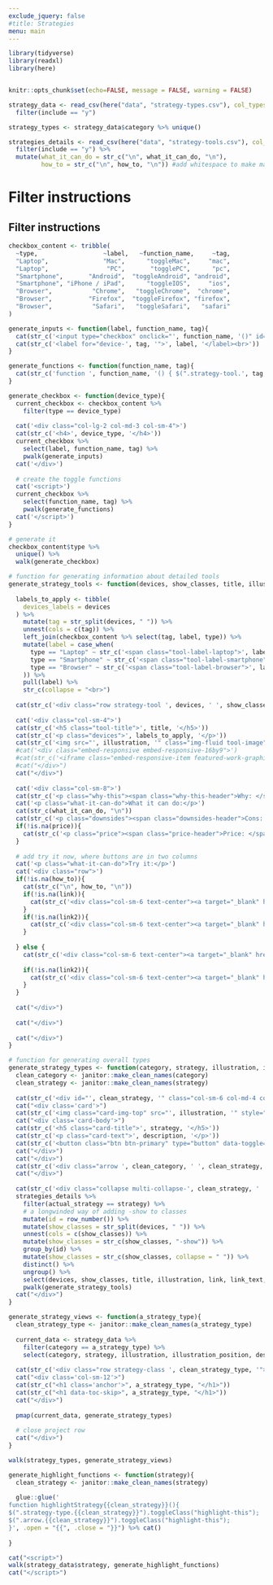 ```yaml
---
exclude_jquery: false
#title: Strategies
menu: main
---
```


```r
library(tidyverse)
library(readxl)
library(here)


knitr::opts_chunk$set(echo=FALSE, message = FALSE, warning = FALSE)

strategy_data <- read_csv(here("data", "strategy-types.csv"), col_types = cols(.default = "c")) %>%
  filter(include == "y")

strategy_types <- strategy_data$category %>% unique()

strategies_details <- read_csv(here("data", "strategy-tools.csv"), col_types = cols(.default = "c")) %>%
  filter(include == "y") %>% 
  mutate(what_it_can_do = str_c("\n", what_it_can_do, "\n"),
         how_to = str_c("\n", how_to, "\n")) #add whitespace to make make the markdown bullet points render correctly

```


::::::::: {.row .strategy-page}

:::::: {.col-sm-2}
<nav id="toc" data-toggle="toc" class="sticky-top"></nav>
::::::

:::::: {.col-sm-10}
<h1 class='anchor'>Filter instructions</h1>
<h2 data-toc-skip>Filter instructions</h2>

::: {.row .tool-filters}
```r
checkbox_content <- tribble(
  ~type,                  ~label,   ~function_name,     ~tag,
  "Laptop",               "Mac",      "toggleMac",     "mac",
  "Laptop",                "PC",       "togglePC",      "pc",
  "Smartphone",       "Android",  "toggleAndroid", "android",
  "Smartphone", "iPhone / iPad",      "toggleIOS",     "ios",
  "Browser",           "Chrome",   "toggleChrome",  "chrome",
  "Browser",          "Firefox",  "toggleFirefox", "firefox",
  "Browser",           "Safari",   "toggleSafari",   "safari"
)

generate_inputs <- function(label, function_name, tag){
  cat(str_c('<input type="checkbox" onclick="', function_name, '()" id="device-', tag, '" name="device-', tag, '" value="', label, '" checked="checked">'))
  cat(str_c('<label for="device-', tag, '">', label, '</label><br>'))
}

generate_functions <- function(function_name, tag){
  cat(str_c('function ', function_name, '() { $(".strategy-tool.', tag, '").toggleClass("', tag, '-show");}'))
}

generate_checkbox <- function(device_type){
  current_checkbox <- checkbox_content %>% 
    filter(type == device_type)
  
  cat('<div class="col-lg-2 col-md-3 col-sm-4">')
  cat(str_c('<h4>', device_type, '</h4>'))
  current_checkbox %>% 
    select(label, function_name, tag) %>% 
    pwalk(generate_inputs)
  cat('</div>')
  
  # create the toggle functions
  cat('<script>')
  current_checkbox %>% 
    select(function_name, tag) %>% 
    pwalk(generate_functions)
  cat('</script>')
}

# generate it
checkbox_content$type %>% 
  unique() %>% 
  walk(generate_checkbox)
```
:::


```r
# function for generating information about detailed tools
generate_strategy_tools <- function(devices, show_classes, title, illustration, link, link_text, link2, link2_text, what_it_can_do, why_this, downside, price, how_to){
  
  labels_to_apply <- tibble(
    devices_labels = devices
  ) %>% 
    mutate(tag = str_split(devices, " ")) %>% 
    unnest(cols = c(tag)) %>% 
    left_join(checkbox_content %>% select(tag, label, type)) %>% 
    mutate(label = case_when(
      type == "Laptop" ~ str_c('<span class="tool-label-laptop">', label, '</span>'),
      type == "Smartphone" ~ str_c('<span class="tool-label-smartphone">', label, '</span>'),
      type == "Browser" ~ str_c('<span class="tool-label-browser">', label, '</span>')
    )) %>% 
    pull(label) %>% 
    str_c(collapse = "<br>")
  
  cat(str_c('<div class="row strategy-tool ', devices, ' ', show_classes, '">'))
  
  cat('<div class="col-sm-4">')
  cat(str_c('<h5 class="tool-title">', title, '</h5>'))
  cat(str_c('<p class="devices">', labels_to_apply, '</p>'))
  cat(str_c('<img src="', illustration, '" class="img-fluid tool-image"/>'))
  #cat('<div class="embed-responsive embed-responsive-16by9">')
  #cat(str_c('<iframe class="embed-responsive-item featured-work-graphic" src="', embed_link, '" allowfullscreen></iframe>'))
  #cat("</div>")
  cat("</div>")
  
  cat('<div class="col-sm-8">')
  cat(str_c('<p class="why-this"><span class="why-this-header">Why: </span>', why_this, '</p>'))
  cat('<p class="what-it-can-do">What it can do:</p>')
  cat(str_c(what_it_can_do, "\n"))
  cat(str_c('<p class="downsides"><span class="downsides-header">Cons: </span>', downside, '</p>'))
  if(!is.na(price)){
    cat(str_c('<p class="price"><span class="price-header">Price: </span>', price, '</p>'))  
  }
  
  # add try it now, where buttons are in two columns
  cat('<p class="what-it-can-do">Try it:</p>')
  cat('<div class="row">')
  if(!is.na(how_to)){
    cat(str_c("\n", how_to, "\n"))
    if(!is.na(link)){
      cat(str_c('<div class="col-sm-6 text-center"><a target="_blank" href="', link, '" class="btn btn-primary tool-link" role="button">', link_text, '</a></div>'))
    }
    if(!is.na(link2)){
      cat(str_c('<div class="col-sm-6 text-center"><a target="_blank" href="', link2, '" class="btn btn-primary tool-link" role="button">', link2_text, '</a></div>'))  
    }
    
  } else {
    cat(str_c('<div class="col-sm-6 text-center"><a target="_blank" href="', link, '" class="btn btn-primary tool-link" role="button">', link_text, '</a></div>'))
    
    if(!is.na(link2)){
      cat(str_c('<div class="col-sm-6 text-center"><a target="_blank" href="', link2, '" class="btn btn-primary tool-link" role="button">', link2_text, '</a></div>'))  
    }
  }
  
  cat("</div>")
  
  cat("</div>")
  
  cat("</div>")
}

# function for generating overall types
generate_strategy_types <- function(category, strategy, illustration, illustration_position, description){
  clean_category <- janitor::make_clean_names(category)
  clean_strategy <- janitor::make_clean_names(strategy)
  
  cat(str_c('<div id="', clean_strategy, '" class="col-sm-6 col-md-4 col-lg-3 strategy-type ', clean_strategy, '" onclick="highlightStrategy', clean_strategy, '()" data-toggle="collapse" data-target=".multi-collapse-', clean_strategy, '">'))
  cat("<div class='card'>")
  cat(str_c('<img class="card-img-top" src="', illustration, '" style="object-position: ', illustration_position, ';" alt="Card image cap">'))
  cat("<div class='card-body'>")
  cat(str_c('<h5 class="card-title">', strategy, '</h5>'))
  cat(str_c('<p class="card-text">', description, '</p>'))
  cat(str_c('<button class="btn btn-primary" type="button" data-toggle="collapse" data-target=".multi-collapse-', clean_strategy, '">Show me how</button>'))
  cat("</div>")
  cat("</div>")
  cat(str_c('<div class="arrow ', clean_category, ' ', clean_strategy, '"></div>')) #draw arrow
  cat("</div>")
  
  cat(str_c('<div class="collapse multi-collapse-', clean_strategy, ' ', clean_category, ' strategy-type-tools">'))
  strategies_details %>% 
    filter(actual_strategy == strategy) %>% 
    # a longwinded way of adding -show to classes
    mutate(id = row_number()) %>% 
    mutate(show_classes = str_split(devices, " ")) %>% 
    unnest(cols = c(show_classes)) %>% 
    mutate(show_classes = str_c(show_classes, "-show")) %>% 
    group_by(id) %>% 
    mutate(show_classes = str_c(show_classes, collapse = " ")) %>% 
    distinct() %>% 
    ungroup() %>% 
    select(devices, show_classes, title, illustration, link, link_text, link2, link2_text, what_it_can_do, why_this, downside, price, how_to) %>%
    pwalk(generate_strategy_tools)
  cat("</div>")
}

generate_strategy_views <- function(a_strategy_type){
  clean_strategy_type <- janitor::make_clean_names(a_strategy_type)
  
  current_data <- strategy_data %>% 
    filter(category == a_strategy_type) %>% 
    select(category, strategy, illustration, illustration_position, description)
  
  cat(str_c('<div class="row strategy-class ', clean_strategy_type, '">'))
  cat("<div class='col-sm-12'>")
  cat(str_c("<h1 class='anchor'>", a_strategy_type, "</h1>"))
  cat(str_c("<h1 data-toc-skip>", a_strategy_type, "</h1>"))
  cat("</div>")
  
  pmap(current_data, generate_strategy_types)
  
  # close project row
  cat("</div>")
}

walk(strategy_types, generate_strategy_views)

```
::::::

<!-- end strategy page -->
:::::::::


```r
generate_highlight_functions <- function(strategy){
  clean_strategy <- janitor::make_clean_names(strategy)
  
  glue::glue('
function highlightStrategy{{clean_strategy}}(){ 
$(".strategy-type.{{clean_strategy}}").toggleClass("highlight-this"); 
$(".arrow.{{clean_strategy}}").toggleClass("highlight-this");
}', .open = "{{", .close = "}}") %>% cat()
  
}

cat("<script>")
walk(strategy_data$strategy, generate_highlight_functions)
cat("</script>")
```


